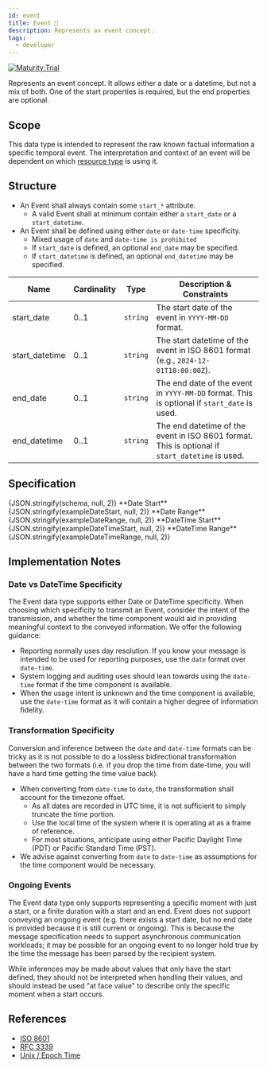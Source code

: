 ```yaml
---
id: event
title: Event 🔬
description: Represents an event concept.
tags:
  - developer
---
```




[![Maturity:Trial](https://img.shields.io/badge/Maturity-Trial-green)](/docs/spec#maturity)

Represents an event concept. It allows either a date or a datetime, but not a mix of both. One of the start properties is required, but the end properties are optional.

## Scope

This data type is intended to represent the raw known factual information a specific temporal event. The interpretation
and context of an event will be dependent on which [resource type](/docs/category/resource-types) is using it.

## Structure

- An Event shall always contain some `start_*` attribute.
  - A valid Event shall at minimum contain either a `start_date` or a `start_datetime`.
- An Event shall be defined using either `date` or `date-time` specificity.
  - Mixed usage of `date` and `date-time is prohibited`
  - If `start_date` is defined, an optional `end_date` may be specified.
  - If `start_datetime` is defined, an optional `end_datetime` may be specified.

| Name           | Cardinality | Type     | Description & Constraints                                                                       |
| -------------- | ----------- | -------- | ----------------------------------------------------------------------------------------------- |
| start_date     | 0..1        | `string` | The start date of the event in `YYYY-MM-DD` format.                                             |
| start_datetime | 0..1        | `string` | The start datetime of the event in ISO 8601 format (e.g., `2024-12-01T10:00:00Z`).              |
| end_date       | 0..1        | `string` | The end date of the event in `YYYY-MM-DD` format. This is optional if `start_date` is used.     |
| end_datetime   | 0..1        | `string` | The end datetime of the event in ISO 8601 format. This is optional if `start_datetime` is used. |

## Specification

<Tabs queryString="tab">
  <TabItem
    value="schema"
    label="Schema"
    default
  >
    <JSONSchemaViewer
      resolverOptions={generateResolverOptions({ remote: true })}
      schema={schema}
      viewerOptions={{ showExamples: true }}
    />
  </TabItem>
  <TabItem
    value="source"
    label="Source"
  >
    <CodeBlock
      language="json"
      showLineNumbers
    >
      {JSON.stringify(schema, null, 2)}
    </CodeBlock>
  </TabItem>
  <TabItem
    value="example"
    label="Examples"
  >
    **Date Start**
    <CodeBlock
      language="json"
      showLineNumbers
    >
      {JSON.stringify(exampleDateStart, null, 2)}
    </CodeBlock>
    **Date Range**
    <CodeBlock
      language="json"
      showLineNumbers
    >
      {JSON.stringify(exampleDateRange, null, 2)}
    </CodeBlock>
    **DateTime Start**
    <CodeBlock
      language="json"
      showLineNumbers
    >
      {JSON.stringify(exampleDateTimeStart, null, 2)}
    </CodeBlock>
    **DateTime Range**
    <CodeBlock
      language="json"
      showLineNumbers
    >
      {JSON.stringify(exampleDateTimeRange, null, 2)}
    </CodeBlock>
  </TabItem>
</Tabs>

## Implementation Notes

### Date vs DateTime Specificity

The Event data type supports either Date or DateTime specificity. When choosing which specificity to transmit an Event,
consider the intent of the transmission, and whether the time component would aid in providing meaningful context to
the conveyed information. We offer the following guidance:

- Reporting normally uses day resolution. If you know your message is intended to be used for reporting purposes, use
  the `date` format over `date-time`.
- System logging and auditing uses should lean towards using the `date-time` format if the time component is available.
- When the usage intent is unknown and the time component is available, use the `date-time` format as it will contain
  a higher degree of information fidelity.

### Transformation Specificity

Conversion and inference between the `date` and `date-time` formats can be tricky as it is not possible to do a lossless
bidirectional transformation between the two formats (i.e. if you drop the time from date-time, you will have a hard
time getting the time value back).

- When converting from `date-time` to `date`, the transformation shall account for the timezone offset.
  - As all dates are recorded in UTC time, it is not sufficient to simply truncate the time portion.
  - Use the local time of the system where it is operating at as a frame of reference.
  - For most situations, anticipate using either Pacific Daylight Time (PDT) or Pacific Standard Time (PST).
- We advise against converting from `date` to `date-time` as assumptions for the time component would be necessary.

### Ongoing Events

The Event data type only supports representing a specific moment with just a start, or a finite duration with a start and an end. Event does not support conveying an ongoing event (e.g. there exists a start date, but no end date is
provided because it is still current or ongoing). This is because the message specification needs to support
asynchronous communication workloads; it may be possible for an ongoing event to no longer hold true by the time the
message has been parsed by the recipient system.

While inferences may be made about values that only have the start defined, they should not be interpreted when
handling their values, and should instead be used "at face value" to describe only the specific moment when a start
occurs.

## References

- [ISO 8601](https://www.iso.org/iso-8601-date-and-time-format.html)
- [RFC 3339](https://datatracker.ietf.org/doc/html/rfc3339)
- [Unix / Epoch Time](https://en.wikipedia.org/wiki/Unix_time)

